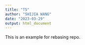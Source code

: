 ```yaml
---
title: "T5"
author: "SHIJIA WANG"
date: "2023-03-29"
output: html_document
---
```


This is an example for rebasing repo.
